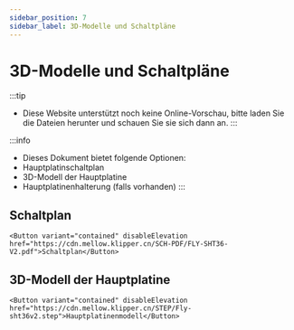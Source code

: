 ```yaml
---
sidebar_position: 7
sidebar_label: 3D-Modelle und Schaltpläne
---
```




# 3D-Modelle und Schaltpläne


:::tip
* Diese Website unterstützt noch keine Online-Vorschau, bitte laden Sie die Dateien herunter und schauen Sie sie sich dann an.
:::

:::info
* Dieses Dokument bietet folgende Optionen:
* Hauptplatinschaltplan
* 3D-Modell der Hauptplatine
* Hauptplatinenhalterung (falls vorhanden)
:::

## Schaltplan

    <Button variant="contained" disableElevation href="https://cdn.mellow.klipper.cn/SCH-PDF/FLY-SHT36-V2.pdf">Schaltplan</Button>


## 3D-Modell der Hauptplatine

    <Button variant="contained" disableElevation href="https://cdn.mellow.klipper.cn/STEP/Fly-sht36v2.step">Hauptplatinenmodell</Button>

